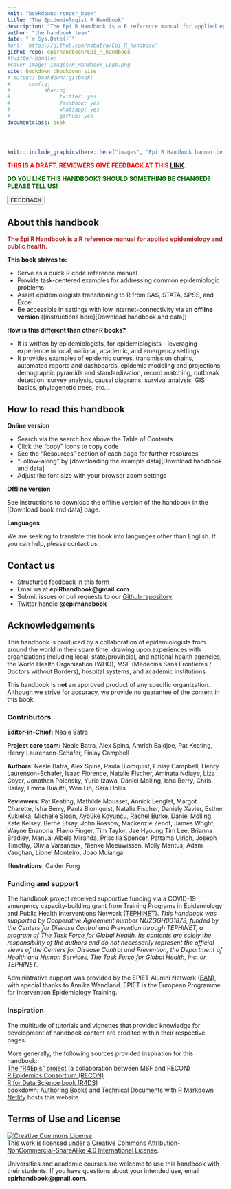```yaml
---
knit: "bookdown::render_book"
title: "The Epidemiologist R Handbook"
description: "The Epi R Handbook is a R reference manual for applied epidemiology and public health."
author: "the handbook team"
date: "`r Sys.Date()`"
#url: 'https://github.com/nsbatra/Epi_R_handbook'
github-repo: epirhandbook/Epi_R_handbook
#twitter-handle: 
#cover-image: images/R_Handbook_Logo.png
site: bookdown::bookdown_site
# output: bookdown::gitbook:
#      config:
#           sharing:
#                twitter: yes
#                facebook: yes
#                whatsapp: yes
#                github: yes
documentclass: book
---
```



#  {-}

```r
knitr::include_graphics(here::here("images", "Epi R Handbook banner beige 1500x500.png"))
```

<meta name="description" content="The Epi R Handbook is a R reference manual for applied epidemiology and public health.">

<meta http-equiv="Content-Type" content="text/html; charset=utf-8">

<span style="color: red;">**THIS IS A DRAFT.  REVIEWERS GIVE FEEDBACK AT THIS [LINK](https://forms.gle/4RNdRRLGx67xW9yq9)**.</span>

<span style="color: darkgreen;">**DO YOU LIKE THIS HANDBOOK? SHOULD SOMETHING BE CHANGED? PLEASE TELL US!**</span>

<form target="_blank" action="https://forms.gle/A5SnRVws7tPD15Js9">
    <input type="submit" value="FEEDBACK" />
</form>

<!-- ======================================================= -->
## About this handbook {-}

<span style="color: brown;">**The Epi R Handbook is a R reference manual for applied epidemiology and public health.**</span>

**This book strives to:**  

* Serve as a quick R code reference manual  
* Provide task-centered examples for addressing common epidemiologic problems  
* Assist epidemiologists transitioning to R from SAS, STATA, SPSS, and Excel  
* Be accessible in settings with low internet-connectivity via an **offline version** ([instructions here][Download handbook and data])  

**How is this different than other R books?**  

* It is written by epidemiologists, for epidemiologists - leveraging experience in local, national, academic, and emergency settings  
* It provides examples of epidemic curves, transmission chains, automated reports and dashboards, epidemic modeling and projections, demographic pyramids and standardization, record matching, outbreak detection, survey analysis, causal diagrams, survival analysis, GIS basics, phylogenetic trees,  etc...  



<!-- ======================================================= -->
## How to read this handbook {-} 

**Online version**  

* Search via the search box above the Table of Contents 
* Click the "copy" icons to copy code  
* See the "Resources" section of each page for further resources  
* "Follow-along" by [downloading the example data][Download handbook and data]  
* Adjust the font size with your browser zoom settings  

**Offline version**  

See instructions to download the offline version of the handbook in the [Download book and data] page.  

**Languages**  

We are seeking to translate this book into languages other than English. If you can help, please contact us.  


<!-- ======================================================= -->
## Contact us {-}

* Structured feedback in this [form](https://forms.gle/A5SnRVws7tPD15Js9)  
* Email us at **epiRhandbook@gmail.com**  
* Submit issues or pull requests to our [Github repository](https://github.com/nsbatra/R_epi_handbook)  
* Twitter handle **@epirhandbook**  



<!-- ======================================================= -->
## Acknowledgements {-}  

This handbook is produced by a collaboration of epidemiologists from around the world in their spare time, drawing upon experiences with organizations including local, state/provincial, and national health agencies, the World Health Organization (WHO), MSF (Médecins Sans Frontières / Doctors without Borders), hospital systems, and academic institutions.

This handbook is **not** an approved product of any specific organization. Although we strive for accuracy, we provide no guarantee of the content in this book.  


### Contributors {-}  

**Editor-in-Chief:** Neale Batra 

**Project core team:** Neale Batra, Alex Spina, Amrish Baidjoe, Pat Keating, Henry Laurenson-Schafer, Finlay Campbell  

**Authors**: Neale Batra, Alex Spina, Paula Blomquist, Finlay Campbell, Henry Laurenson-Schafer, Isaac Florence, Natalie Fischer, Aminata Ndiaye, Liza Coyer, Jonathan Polonsky, Yurie Izawa, Daniel Molling, Isha Berry, Chris Bailey, Emma Buajitti, Wen Lin, Sara Hollis  

**Reviewers**: Pat Keating, Mathilde Mousset, Annick Lenglet, Margot Charette, Isha Berry, Paula Blomquist, Natalie Fischer, Daniely Xavier, Esther Kukielka, Michelle Sloan, Aybüke Koyuncu, Rachel Burke, Daniel Molling, Kate Kelsey, Berhe Etsay, John Rossow, Mackenzie Zendt, James Wright, Wayne Enanoria, Flavio Finger, Tim Taylor, Jae Hyoung Tim Lee, Brianna Bradley, Manual Albela Miranda, Priscilla Spencer, Pattama Ulrich, Joseph Timothy, Olivia Varsaneux, Nienke Meeuwissen, Molly Mantus, Adam Vaughan, Lionel Monteiro, Joao Muianga  

**Illustrations**: Calder Fong  

### Funding and support {-}  

The handbook project received supportive funding via a COVID-19 emergency capacity-building grant from Training Programs in Epidemiology and Public Health Interventions Network ([TEPHINET](https://www.tephinet.org/)). *This handbook was supported by Cooperative Agreement number NU2GGH001873, funded by the Centers for Disease Control and Prevention through TEPHINET, a program of The Task Force for Global Health. Its contents are solely the responsibility of the authors and do not necessarily represent the official views of the Centers for Disease Control and Prevention, the Department of Health and Human Services, The Task Force for Global Health, Inc. or TEPHINET.*

Administrative support was provided by the EPIET Alumni Network ([EAN](https://epietalumni.net/)), with special thanks to Annika Wendland. EPIET is the European Programme for Intervention Epidemiology Training.  





### Inspiration {-}  

The multitude of tutorials and vignettes that provided knowledge for development of handbook content are credited within their respective pages.  

More generally, the following sources provided inspiration for this handbook:  
[The "R4Epis" project](https://r4epis.netlify.app/) (a collaboration between MSF and RECON)  
[R Epidemics Consortium (RECON)](https://www.repidemicsconsortium.org/)  
[R for Data Science book (R4DS)](https://r4ds.had.co.nz/)  
[bookdown: Authoring Books and Technical Documents with R Markdown](https://bookdown.org/yihui/bookdown/)  
[Netlify](https://www.netlify.com) hosts this website  


<!-- ### Image credits {-}   -->

<!-- Images in logo from US CDC Public Health Image Library) include [2013 Yemen looking for mosquito breeding sites](https://phil.cdc.gov/Details.aspx?pid=19623), [Ebola virus](https://phil.cdc.gov/Details.aspx?pid=23186), and [Survey in Rajasthan](https://phil.cdc.gov/Details.aspx?pid=19838).   -->


## Terms of Use and License {-}  

<a rel="license" href="http://creativecommons.org/licenses/by-nc-sa/4.0/"><img alt="Creative Commons License" style="border-width:0" src="https://i.creativecommons.org/l/by-nc-sa/4.0/88x31.png" /></a><br />This work is licensed under a <a rel="license" href="http://creativecommons.org/licenses/by-nc-sa/4.0/">Creative Commons Attribution-NonCommercial-ShareAlike 4.0 International License</a>.


Universities and academic courses are welcome to use this handbook with their students. If you have questions about your intended use, email **epirhandbook@gmail.com**.  
